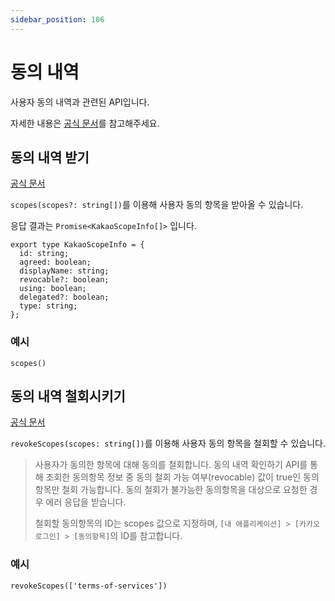 ```yaml
---
sidebar_position: 106
---
```


# 동의 내역

사용자 동의 내역과 관련된 API입니다.

자세한 내용은 [공식 문서](https://developers.kakao.com/docs/latest/ko/kakaologin/ios#check-consent)를 참고해주세요.

## 동의 내역 받기

[공식 문서](https://developers.kakao.com/docs/latest/ko/kakaologin/ios#check-consent)

`scopes(scopes?: string[])`를 이용해 사용자 동의 항목을 받아올 수 있습니다.

응답 결과는 `Promise<KakaoScopeInfo[]>` 입니다.

```tsx
export type KakaoScopeInfo = {
  id: string;
  agreed: boolean;
  displayName: string;
  revocable?: boolean;
  using: boolean;
  delegated?: boolean;
  type: string;
};
```

### 예시

```tsx
scopes()
```

## 동의 내역 철회시키기

[공식 문서](https://developers.kakao.com/docs/latest/ko/kakaologin/ios#revoke-consent)

`revokeScopes(scopes: string[])`를 이용해 사용자 동의 항목을 철회할 수 있습니다.

>사용자가 동의한 항목에 대해 동의를 철회합니다.
동의 내역 확인하기 API를 통해 조회한 동의항목 정보 중 동의 철회 가능 여부(revocable) 값이 true인
동의항목만 철회 가능합니다.
동의 철회가 불가능한 동의항목을 대상으로 요청한 경우 에러 응답을 받습니다.
>
>철회할 동의항목의 ID는 scopes 값으로 지정하며, `[내 애플리케이션] > [카카오 로그인] > [동의항목]`의 ID를 참고합니다.

### 예시

```tsx
revokeScopes(['terms-of-services'])
```
